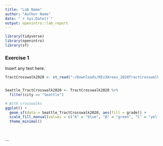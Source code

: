 ```yaml
---
title: "Lab Name"
author: "Author Name"
date: "`r Sys.Date()`"
output: openintro::lab_report
---
```


```r
library(tidyverse)
library(openintro)
library(sf)
```

### Exercise 1

Insert any text here.

```r


TractCrosswalk2020 <- st_read("~/Downloads/MIv3Areas_2020TractCrosswalk.gpkg")


Seattle_TractCrosswalk2020 <- TractCrosswalk2020 %>%
  filter(city == "Seattle")


```




```r





# With crosswalks
ggplot() +
  geom_sf(data = Seattle_TractCrosswalk2020, aes(fill = grade)) +
  scale_fill_manual(values = c("A" = "blue", "B" = "green", "C" = "yellow", "D" = "orange", "E" = "red", "Unknown" = "gray")) + 
  theme_minimal()




```


...


